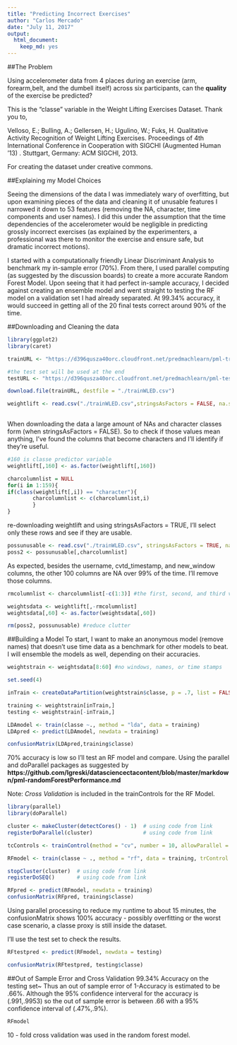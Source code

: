 ---
title: "Predicting Incorrect Exercises"
author: "Carlos Mercado"
date: "July 11, 2017"
output: 
  html_document: 
    keep_md: yes
---

##The Problem 

Using accelerometer data from 4 places during an exercise (arm, forearm,belt, and the dumbell itself) across six participants, can the **quality** of the exercise be predicted? 

This is the "classe" variable in the Weight Lifting Exercises Dataset. Thank you to, 

Velloso, E.; Bulling, A.; Gellersen, H.; Ugulino, W.; Fuks, H. Qualitative Activity Recognition of Weight Lifting Exercises. Proceedings of 4th International Conference in Cooperation with SIGCHI (Augmented Human '13) . Stuttgart, Germany: ACM SIGCHI, 2013.

For creating the dataset under creative commons. 

##Explaining my Model Choices 

Seeing the dimensions of the data I was immediately wary of overfitting, but upon examining pieces of the data and cleaning it of unusable features I narrowed it down to 53 features (removing the NA, character, time components and user names). I did this under the assumption that the time dependencies of the accelerometer would be negligible in predicting grossly incorrect exercises (as explained by the experimenters, a professional was there to monitor the exercise and ensure safe, but dramatic incorrect motions). 

I started with a computationally friendly Linear Discriminant Analysis to benchmark my in-sample error (70%). From there, I used parallel computing (as suggested by the discussion boards) to create a more accurate Random Forest Model. Upon seeing that it had perfect in-sample accuracy, I decided against creating an ensemble model and went straight to testing the RF model on a validation set I had already separated. At 99.34% accuracy, it would succeed in getting all of the 20 final tests correct around 90% of the time.


##Downloading and Cleaning the data 

```{r}
library(ggplot2)
library(caret)

trainURL <- "https://d396qusza40orc.cloudfront.net/predmachlearn/pml-training.csv"

#the test set will be used at the end 
testURL <- "https://d396qusza40orc.cloudfront.net/predmachlearn/pml-testing.csv"

download.file(trainURL, destfile = "./trainWLED.csv")

weightlift <- read.csv("./trainWLED.csv",stringsAsFactors = FALSE, na.strings = " ")
                      

```

When downloading the data a large amount of NAs and character classes form (when stringsAsFactors = FALSE). So to check if those values mean anything, I've found the columns that become characters and I'll identify if they're useful. 

```{r}

#160 is classe predictor variable 
weightlift[,160] <- as.factor(weightlift[,160])

charcolumnlist = NULL 
for(i in 1:159){
if(class(weightlift[,i]) == "character"){ 
        charcolumnlist <- c(charcolumnlist,i)
        }
}

```

re-downloading weightlift and using stringsAsFactors = TRUE, I'll select only these rows and see if they are usable. 
```{r}
possunusable <- read.csv("./trainWLED.csv", stringsAsFactors = TRUE, na.strings = " ")
poss2 <- possunusable[,charcolumnlist]

```

As expected, besides the username, cvtd_timestamp, and new_window columns, the other 100 columns are NA over 99% of the time. I'll remove those columns. 

```{r}
rmcolumnlist <- charcolumnlist[-c(1:3)] #the first, second, and third values 

weightsdata <- weightlift[,-rmcolumnlist]
weightsdata[,60] <- as.factor(weightsdata[,60])

rm(poss2, possunusable) #reduce clutter


```


##Building a Model 
To start, I want to make an anonymous model (remove names) that doesn't use time data as a benchmark for other models to beat. I will ensemble the models as well, depending on their accuracies. 

```{r}
weightstrain <- weightsdata[8:60] #no windows, names, or time stamps 

set.seed(4)

inTrain <- createDataPartition(weightstrain$classe, p = .7, list = FALSE)

training <- weightstrain[inTrain,]
testing <- weightstrain[-inTrain,]

LDAmodel <- train(classe ~., method = "lda", data = training)
LDApred <- predict(LDAmodel, newdata = training)

confusionMatrix(LDApred,training$classe)

```

70% accuracy is low so I'll test an RF model and compare. Using the parallel and doParallel packages as suggested by **https://github.com/lgreski/datasciencectacontent/blob/master/markdown/pml-randomForestPerformance.md**

Note: *Cross Validation* is included in the trainControls for the RF Model.
```{r}
library(parallel)
library(doParallel)

cluster <- makeCluster(detectCores() - 1)  # using code from link
registerDoParallel(cluster)                # using code from link 

tcControls <- trainControl(method = "cv", number = 10, allowParallel = TRUE)

RFmodel <- train(classe ~ ., method = "rf", data = training, trControl = tcControls)

stopCluster(cluster)  # using code from link
registerDoSEQ()       # using code from link 

RFpred <- predict(RFmodel, newdata = training)
confusionMatrix(RFpred, training$classe)

```

Using parallel processing to reduce my runtime to about 15 minutes, the confusionMatrix shows 100% accuracy - possibly overfitting or the worst case scenario, a classe proxy is still inside the dataset. 

I'll use the test set to check the results. 

```{r}
RFtestpred <- predict(RFmodel, newdata = testing)

confusionMatrix(RFtestpred, testing$classe)


```

##Out of Sample Error and Cross Validation 
99.34% Accuracy on the testing set~ Thus an out of sample error of 1-Accuracy is estimated to be .66%. Although the 95% confidence interveral for the accuracy is (.991,.9953) so the out of sample error is between .66 with a 95% confidence interval of (.47%,.9%). 

```{r}
RFmodel
```
10 - fold cross validation was used in the random forest model. 




